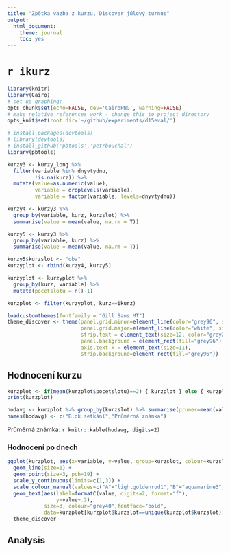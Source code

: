 ```yaml
---
title: "Zpětká vazba z kurzu, Discover júlový turnus"
output: 
  html_document: 
    theme: journal
    toc: yes
---
```


# ```r ikurz ```

``` r
library(knitr)
library(Cairo)
# set up graphing:
opts_chunk$set(echo=FALSE, dev='CairoPNG', warning=FALSE)
# make relative references work - change this to project directory
opts_knit$set(root.dir='~/github/experiments/d15eval/')
```

``` r
# install.packages(devtools)
# library(devtools)
# install_github('pbtools','petrbouchal')
library(pbtools)
```

```r
kurzy3 <- kurzy_long %>% 
  filter(variable %in% dnyvtydnu,
         !is.na(kurz)) %>% 
  mutate(value=as.numeric(value),
         variable = droplevels(variable),
         variable = factor(variable, levels=dnyvtydnu))

kurzy4 <- kurzy3 %>% 
  group_by(variable, kurz, kurzslot) %>% 
  summarise(value = mean(value, na.rm = T))

kurzy5 <- kurzy3 %>% 
  group_by(variable, kurz) %>% 
  summarise(value = mean(value, na.rm = T))

kurzy5$kurzslot <- "oba"
kurzyplot <- rbind(kurzy4, kurzy5)

kurzyplot <- kurzyplot %>% 
  group_by(kurz, variable) %>% 
  mutate(pocetslotu = n()-1)

kurzplot <- filter(kurzyplot, kurz==ikurz)
```

```r

loadcustomthemes(fontfamily = "Gill Sans MT")
theme_discover <- theme(panel.grid.minor=element_line(color="grey96", size=.5),
                        panel.grid.major=element_line(color="white", size=.75),
                        strip.text = element_text(size=12, color="grey20"),
                        panel.background = element_rect(fill="grey96"),
                        axis.text.x = element_text(size=11),
                        strip.background=element_rect(fill="grey96"))


```


## Hodnocení kurzu

```r
kurzplot <- if(mean(kurzplot$pocetslotu)==2) { kurzplot } else { kurzplot[kurzplot$kurzslot!="oba",] }
print(kurzplot)
```


```r
hodavg <- kurzplot %>% group_by(kurzslot) %>% summarise(prumer=mean(value))
names(hodavg) <- c("Blok setkání","Průměrná známka")
```

Průměrná známka: `r knitr::kable(hodavg, digits=2)  `

### Hodnocení po dnech

```r
ggplot(kurzplot, aes(x=variable, y=value, group=kurzslot, colour=kurzslot)) +
  geom_line(size=1) +
  geom_point(size=3, pch=19) +
  scale_y_continuous(limits=c(1,3)) +
  scale_colour_manual(values=c("A"="lightgoldenrod1","B"="aquamarine3","oba"="black")) +
  geom_text(aes(label=formatC(value, digits=2, format="f"),
                y=value+.2),
            size=3, colour="grey40",fontface="bold",
            data=kurzplot[kurzplot$kurzslot==unique(kurzplot$kurzslot)[1],]) +
  theme_discover

```


## Analysis
